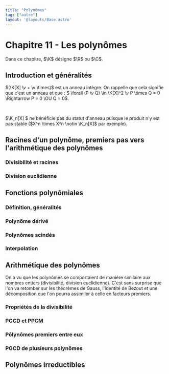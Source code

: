 ```yaml
---
title: "Polynômes"
tag: ["autre"]
layout: '@layouts/Base.astro'
---
```




# Chapitre 11 - Les polynômes

<Tableofcontents/>

Dans ce chapitre, $\K$ désigne $\R$ ou $\C$.

## Introduction et généralités

<DefinitionDegreProprietes />


<Item type='proposition' titre='anneau des polynômes'>

$(\K[X] \v + \v \times)$ est un anneau intègre. On rappelle que cela signifie que c'est un anneau et que : $ \forall (P \v Q) \in \K[X]^2 \v P \times Q = 0 \Rightarrow P = 0 \OU Q = 0$.

<br/>

$\K_n[X] $ ne bénéficie pas du statut d'anneau puisque le produit n'y est pas stable ($X^n \times X^n \notin \K_n[X]$ par exemple).
</Item>



## Racines d'un polynôme, premiers pas vers l'arithmétique des polynômes

### Divisibilité et racines
<DivisibiliteEtRacines />


### Division euclidienne
<DivisionEuclidienne />


## Fonctions polynômiales

### Définition, généralités
<FonctionPolynomiale />


### Polynôme dérivé
<PolynomeDerive />



### Polynômes scindés
<PolynomeScinde />

### Interpolation
<Interpolation />



## Arithmétique des polynômes

On a vu que les polynômes se comportaient de manière similaire aux nombres entiers (divisibilité, division euclidienne). C'est sans surprise que l'on va retomber sur les théorèmes de Gauss, l'identité de Bezout et une décomposition que l'on pourra assimiler à celle en facteurs premiers.


### Propriétés de la divisibilité
<DivisibiliteProprietes />


### PGCD et PPCM
<PgcdPpcm />


### Pôlynômes premiers entre eux
<PolynomesPremiersEntreEux />


### PGCD de plusieurs polynômes
<PGCDPlusieursPolynomes />


## Polynômes irreductibles
<PolynomesIrreductibles />

<Footer />
